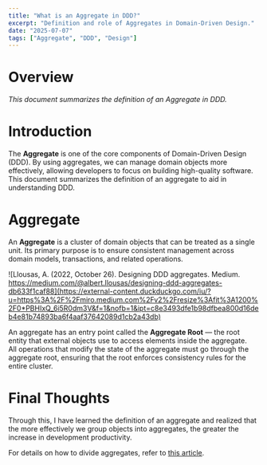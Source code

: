 ```yaml
---
title: "What is an Aggregate in DDD?"
excerpt: "Definition and role of Aggregates in Domain-Driven Design."
date: "2025-07-07"
tags: ["Aggregate", "DDD", "Design"]
---
```


# Overview
_This document summarizes the definition of an Aggregate in DDD._

# Introduction
The **Aggregate** is one of the core components of Domain-Driven Design (DDD). By using aggregates, we can manage domain objects more effectively, allowing developers to focus on building high-quality software.  
This document summarizes the definition of an aggregate to aid in understanding DDD.

# Aggregate
An **Aggregate** is a cluster of domain objects that can be treated as a single unit. Its primary purpose is to ensure consistent management across domain models, transactions, and related operations.

![Llousas, A. (2022, October 26). Designing DDD aggregates. Medium. https://medium.com/@albert.llousas/designing-ddd-aggregates-db633f1caf88](https://external-content.duckduckgo.com/iu/?u=https%3A%2F%2Fmiro.medium.com%2Fv2%2Fresize%3Afit%3A1200%2F0*PBHIxQ_6i5R0dm3V&f=1&nofb=1&ipt=c8e3493dfe1b98dfbea800d16deb4e81b74893ba6f4aaf37642089d1cb2a43db)

An aggregate has an entry point called the **Aggregate Root** — the root entity that external objects use to access elements inside the aggregate.  
All operations that modify the state of the aggregate must go through the aggregate root, ensuring that the root enforces consistency rules for the entire cluster.

# Final Thoughts
Through this, I have learned the definition of an aggregate and realized that the more effectively we group objects into aggregates, the greater the increase in development productivity.

For details on how to divide aggregates, refer to [this article](https://blog.iambottle.site/en/post/how-to-divide-an-aggregate/).
